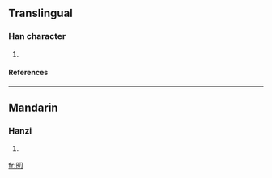 ==Translingual==
===Han character===
{{Han char|rn=72|rad=日|as=02|sn=6|four=|canj=日尸竹 (ASH)}}
# {{defn|Han|sort=日02}}
====References====
{{Han ref|kx=0489.150|dkj=13745|dj=0850.120|hdz=21486.030|uh=65EB|ud=26091}}

----
==Mandarin==
===Hanzi===
{{cmn-hanzi|pin=[[tiāo]] ([[tiao1]])|wg=t'iao<sup>1</sup>}}
# {{defn|Mandarin}}

[[fr:旫]]